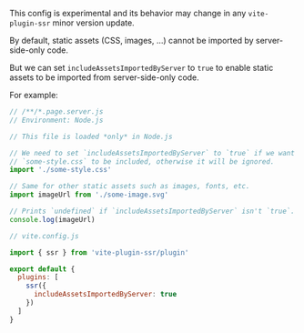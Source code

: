 
<Note type='warning'>This config is experimental and its behavior may change in any `vite-plugin-ssr` minor version update.</Note>

By default, static assets (CSS, images, ...) cannot be imported by server-side-only code.

But we can set `includeAssetsImportedByServer` to `true` to enable static assets to be imported from server-side-only code.

For example:

```js
// /**/*.page.server.js
// Environment: Node.js

// This file is loaded *only* in Node.js

// We need to set `includeAssetsImportedByServer` to `true` if we want
// `some-style.css` to be included, otherwise it will be ignored.
import './some-style.css'

// Same for other static assets such as images, fonts, etc.
import imageUrl from './some-image.svg'

// Prints `undefined` if `includeAssetsImportedByServer` isn't `true`.
console.log(imageUrl)
```

```js
// vite.config.js

import { ssr } from 'vite-plugin-ssr/plugin'

export default {
  plugins: [
    ssr({
      includeAssetsImportedByServer: true
    })
  ]
}
```
